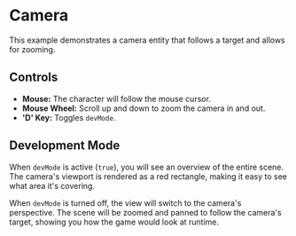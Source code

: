 
<Meta of={Camera} />

# Camera

This example demonstrates a camera entity that follows a target and allows for zooming.

## Controls

*   **Mouse:** The character will follow the mouse cursor.
*   **Mouse Wheel:** Scroll up and down to zoom the camera in and out.
*   **'D' Key:** Toggles `devMode`.

## Development Mode

When `devMode` is active (`true`), you will see an overview of the entire scene. The camera's viewport is rendered as a red rectangle, making it easy to see what area it's covering.

When `devMode` is turned off, the view will switch to the camera's perspective. The scene will be zoomed and panned to follow the camera's target, showing you how the game would look at runtime.

<Canvas of={Camera.Default} />

<Source dark code={camera} />